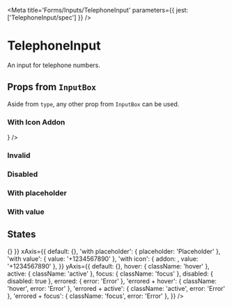 

<Meta title='Forms/Inputs/TelephoneInput' parameters={{ jest: ['TelephoneInput/spec'] }} />

# TelephoneInput

An input for telephone numbers.

<Preview>
  <Story name='Default'>
    <TelephoneInput />
  </Story>
</Preview>

<Props of={TelephoneInput} />

## Props from <LinkTo kind='Forms|InputBox' story='Default Story'>`InputBox`</LinkTo>

Aside from `type`, any other prop from <LinkTo kind='Forms|InputBox' story='Default Story'>`InputBox`</LinkTo> can be
used.

### With Icon Addon

<Preview>
  <Story name='With Icon Addon'>
    <TelephoneInput addon={<Icon name='send' size='20' />} />
  </Story>
</Preview>

### Invalid

<Preview>
  <Story name='Invalid'>
    <TelephoneInput error='Error' />
  </Story>
</Preview>

### Disabled

<Preview>
  <Story name='Disabled'>
    <TelephoneInput disabled />
  </Story>
</Preview>

### With placeholder

<Preview>
  <Story name='With Placeholder'>
    <TelephoneInput placeholder='Placeholder' />
  </Story>
</Preview>

### With value

<Preview>
  <Story name='With Value'>
    <TelephoneInput defaultValue='+1 (213) 724-2528' />
  </Story>
</Preview>

## States

<Story name='States'>
  <PropsVariationSection
    component={TelephoneInput}
    common={{ onChange: () => {} }}
    xAxis={{
      default: {},
      'with placeholder': { placeholder: 'Placeholder' },
      'with value': { value: '+1234567890' },
      'with icon': { addon: <Icon name='mobile' size='20' />, value: '+1234567890' },
    }}
    yAxis={{
      default: {},
      hover: { className: 'hover' },
      active: { className: 'active' },
      focus: { className: 'focus' },
      disabled: { disabled: true },
      errored: { error: 'Error' },
      'errored + hover': { className: 'hover', error: 'Error' },
      'errored + active': { className: 'active', error: 'Error' },
      'errored + focus': { className: 'focus', error: 'Error' },
    }}
  />
</Story>
